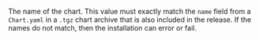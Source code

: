 The name of the chart. This value must exactly match the `name` field from a `Chart.yaml` in a `.tgz` chart archive that is also included in the release. If the names do not match, then the installation can error or fail.
